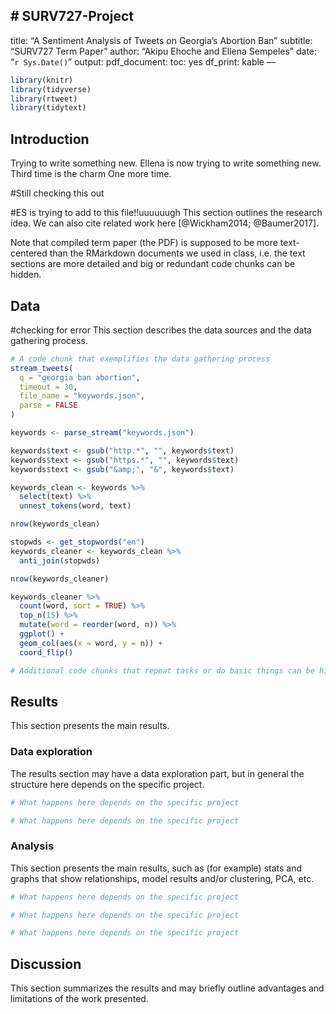 # SURV727-Project
---
title: "A Sentiment Analysis of Tweets on Georgia's Abortion Ban"
subtitle: "SURV727 Term Paper"
author: "Akipu Ehoche and Ellena Sempeles"
date: "`r Sys.Date()`"
output:
  pdf_document:
    toc: yes
    df_print: kable
---

```r
library(knitr)
library(tidyverse)
library(rtweet)
library(tidytext)
```
## Introduction
Trying to write something new.
Ellena is now trying to write something new.
Third time is the charm
One more time.

#Still checking this out

#ES is trying to add to this file!!uuuuuugh
This section outlines the research idea. We can also cite related work here [@Wickham2014; @Baumer2017].

Note that compiled term paper (the PDF) is supposed to be more text-centered than the RMarkdown documents we used in class, i.e. the text sections are more detailed and big or redundant code chunks can be hidden.

## Data
#checking for error
This section describes the data sources and the data gathering process.


```r
# A code chunk that exemplifies the data gathering process
stream_tweets(
  q = "georgia ban abortion",
  timeout = 30,
  file_name = "keywords.json",
  parse = FALSE
)

keywords <- parse_stream("keywords.json")

keywords$text <- gsub("http.*", "", keywords$text)
keywords$text <- gsub("https.*", "", keywords$text)
keywords$text <- gsub("&amp;", "&", keywords$text)

keywords_clean <- keywords %>%
  select(text) %>%
  unnest_tokens(word, text)

nrow(keywords_clean)

stopwds <- get_stopwords("en")
keywords_cleaner <- keywords_clean %>%
  anti_join(stopwds)

nrow(keywords_cleaner)

keywords_cleaner %>%
  count(word, sort = TRUE) %>%
  top_n(15) %>%
  mutate(word = reorder(word, n)) %>%
  ggplot() +
  geom_col(aes(x = word, y = n)) +
  coord_flip()
```

```r
# Additional code chunks that repeat tasks or do basic things can be hidden
```

## Results

This section presents the main results.

### Data exploration

The results section may have a data exploration part, but in general the structure here depends on the specific project.

```r
# What happens here depends on the specific project
```

```r
# What happens here depends on the specific project
```

### Analysis

This section presents the main results, such as (for example) stats and graphs that show relationships, model results and/or clustering, PCA, etc.

```r
# What happens here depends on the specific project
```

```r
# What happens here depends on the specific project
```

```r
# What happens here depends on the specific project
```

## Discussion

This section summarizes the results and may briefly outline advantages and limitations of the work presented.
